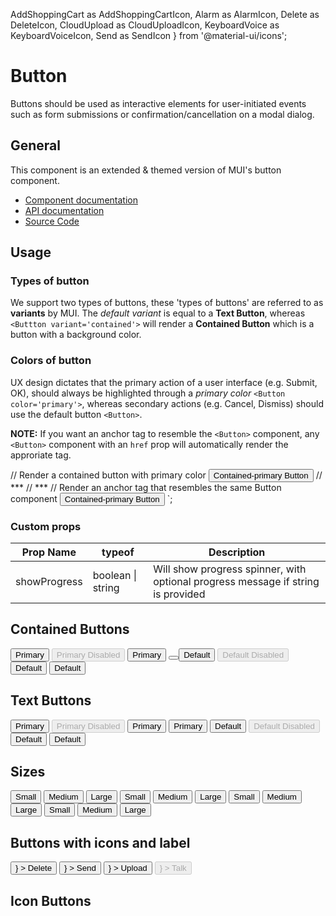   AddShoppingCart as AddShoppingCartIcon,
  Alarm as AlarmIcon,
  Delete as DeleteIcon,
  CloudUpload as CloudUploadIcon,
  KeyboardVoice as KeyboardVoiceIcon,
  Send as SendIcon
} from '@material-ui/icons';

<Meta title="Components/Button" component={Button} decorators={[withA11y]} />

# Button

Buttons should be used as interactive elements for user-initiated events such as form submissions or confirmation/cancellation on a modal dialog.

## General

This component is an extended & themed version of MUI's button component.

- [Component documentation](https://material-ui.com/components/buttons/)
- [API documentation](https://material-ui.com/api/button/)
- [Source Code](https://github.com/mui-org/material-ui/tree/master/packages/material-ui/src/Button)

## Usage

### Types of button
We support two types of buttons, these 'types of buttons' are referred to as **variants** by MUI.
The _default variant_ is equal to a **Text Button**, whereas `<Buttton variant='contained'>` will render a **Contained Button** which is a button with a background color.

### Colors of button
UX design dictates that the primary action of a user interface (e.g. Submit, OK), should always be highlighted through a _primary color_ `<Button color='primary'>`, whereas secondary actions (e.g. Cancel, Dismiss) should use the default button `<Button>`.

**NOTE:** If you want an anchor tag to resemble the `<Button>` component, any `<Button>` component with an `href` prop will automatically render the approriate tag.

// Render a contained button with primary color
  <Button variant="contained" color="primary">
      Contained-primary Button
  </Button>
// ***
// ***
// Render an anchor tag that resembles the same Button component
  <Button href="https://www.onespan.com" variant="contained" color="primary">
      Contained-primary Button
  </Button>
`;

<Source code={buttonSource} language="jsx" format={false} dark />

### Custom props
<!-- Remove custom props when progress spinner is decomposed into new component -->
| Prop Name    | typeof            | Description                                                                      |
| ------------ | ----------------- | -------------------------------------------------------------------------------- |
| showProgress | boolean \| string | Will show progress spinner, with optional progress message if string is provided |

## Contained Buttons

<Preview>
  <Story name="Contained">
    <Grid container spacing={8} direction="row" justify="center" alignItems="flex-start">
      <Grid item>
        <Grid container spacing={1} direction="column" justify="center" alignItems="flex-start">
          <Grid item>
            <Button variant="contained" color="primary">
              Primary
            </Button>
          </Grid>
          <Grid item>
            <Button variant="contained" color="primary" disabled>
              Primary Disabled
            </Button>
          </Grid>
          <Grid item>
            <Button variant="contained" color="primary" showProgress="Loading...">
              Primary
            </Button>
          </Grid>
          <Grid item>
            <Button variant="contained" color="primary" showProgress aria-label='Loading...' />
          </Grid>
        </Grid>
      </Grid>
      <Grid item>
        <Grid container spacing={1} direction="column" justify="center" alignItems="flex-start">
          <Grid item>
            <Button variant="contained">Default</Button>
          </Grid>
          <Grid item>
            <Button variant="contained" disabled>
              Default Disabled
            </Button>
          </Grid>
          <Grid item>
            <Button variant="contained" showProgress="Loading...">
              Default
            </Button>
          </Grid>
          <Grid item>
            <Button variant="contained" showProgress aria-label='Loading...'>
              Default
            </Button>
          </Grid>
        </Grid>
      </Grid>
    </Grid>
  </Story>
</Preview>


## Text Buttons
<Preview>
  <Story name="Text">
    <Grid container spacing={8} direction="row" justify="center" alignItems="flex-start">
      <Grid item>
        <Grid container spacing={1} direction="column" justify="center" alignItems="flex-start">
          <Grid item>
            <Button color="primary">Primary</Button>
          </Grid>
          <Grid item>
            <Button color="primary" disabled>
              Primary Disabled
            </Button>
          </Grid>
          <Grid item>
            <Button color="primary" showProgress="Loading...">
              Primary
            </Button>
          </Grid>
          <Grid item>
            <Button color="primary" showProgress aria-label='Loading...'>
              Primary
            </Button>
          </Grid>
        </Grid>
      </Grid>
      <Grid item>
        <Grid container spacing={1} direction="column" justify="center" alignItems="flex-start">
          <Grid item>
            <Button>Default</Button>
          </Grid>
          <Grid item>
            <Button disabled>Default Disabled</Button>
          </Grid>
          <Grid item>
            <Button showProgress="Loading...">Default</Button>
          </Grid>
          <Grid item>
            <Button showProgress aria-label='Loading...'>Default</Button>
          </Grid>
        </Grid>
      </Grid>
    </Grid>
  </Story>
</Preview>

## Sizes
<Preview>
  <Story name="Sizes">
    <Grid container spacing={1} direction="column" justify="center" alignItems="center">
      <Grid item>
        <Grid container spacing={1} direction="row" justify="center" alignItems="center">
          <Grid item>
            <Button size="small">
              Small
            </Button>
          </Grid>
          <Grid item>
            <Button size="medium">
              Medium
            </Button>
          </Grid>
          <Grid item>
            <Button size="large">
              Large
            </Button>
          </Grid>
        </Grid>
      </Grid>
      <Grid item>
        <Grid container spacing={1} direction="row" justify="center" alignItems="center">
          <Grid item>
            <Button size="small" color="primary">
              Small
            </Button>
          </Grid>
          <Grid item>
            <Button size="medium" color="primary">
              Medium
            </Button>
          </Grid>
          <Grid item>
            <Button size="large" color="primary">
              Large
            </Button>
          </Grid>
        </Grid>
      </Grid>
      <Grid item>
        <Grid container spacing={1} direction="row" justify="center" alignItems="center">
          <Grid item>
            <Button size="small" variant="contained">
              Small
            </Button>
          </Grid>
          <Grid item>
            <Button size="medium" variant="contained">
              Medium
            </Button>
          </Grid>
          <Grid item>
            <Button size="large" variant="contained">
              Large
            </Button>
          </Grid>
        </Grid>
      </Grid>
      <Grid item>
        <Grid container spacing={1} direction="row" justify="center" alignItems="center">
          <Grid item>
            <Button size="small" variant="contained" color="primary">
              Small
            </Button>
          </Grid>
          <Grid item>
            <Button size="medium" variant="contained" color="primary">
              Medium
            </Button>
          </Grid>
          <Grid item>
            <Button size="large" variant="contained" color="primary">
              Large
            </Button>
          </Grid>
        </Grid>
      </Grid>
      <Grid item>
        <Grid container spacing={1} direction="row" justify="center" alignItems="center">
          <Grid item>
            <IconButton aria-label="delete">
              <DeleteIcon fontSize="small" />
            </IconButton>
          </Grid>
          <Grid item>
            <IconButton aria-label="delete">
              <DeleteIcon />
            </IconButton>
          </Grid>
          <Grid item>
            <IconButton aria-label="delete">
              <DeleteIcon fontSize="large" />
            </IconButton>
          </Grid>
        </Grid>
      </Grid>
      <Grid item>
        <Grid container spacing={1} direction="row" justify="center" alignItems="center">
          <Grid item>
            <IconButton aria-label="alarm" color="primary">
              <AlarmIcon fontSize="small" />
            </IconButton>
          </Grid>
          <Grid item>
            <IconButton aria-label="alarm" color="primary">
              <AlarmIcon />
            </IconButton>
          </Grid>
          <Grid item>
            <IconButton aria-label="alarm" color="primary">
              <AlarmIcon fontSize="large" />
            </IconButton>
          </Grid>
        </Grid>
      </Grid>
    </Grid>
  </Story>
</Preview>

## Buttons with icons and label
<Preview>
  <Story name="with Icons">
    <Grid container spacing={1} direction="row" justify="center" alignItems="flex-start">
      <Grid item>
        <Button
          variant="contained"
          color="primary"
          startIcon={<DeleteIcon />}
        >
          Delete
        </Button>
      </Grid>
      <Grid item>
        <Button
          variant="contained"
          color="primary"
          endIcon={<SendIcon />}
        >
          Send
        </Button>
      </Grid>
      <Grid item>
        <Button
          variant="contained"
          color="default"
          startIcon={<CloudUploadIcon />}
        >
          Upload
        </Button>
      </Grid>
      <Grid item>
        <Button
          variant="contained"
          disabled
          color="primary"
          startIcon={<KeyboardVoiceIcon />}
        >
          Talk
        </Button>
      </Grid>
    </Grid>
  </Story>
</Preview>

## Icon Buttons
<Preview>
  <Story name="Icon Buttons">
    <Grid container spacing={1} direction="row" justify="center" alignItems="flex-start">
      <Grid item>
        <IconButton aria-label="delete">
          <DeleteIcon />
        </IconButton>
      </Grid>
      <Grid item>
        <IconButton color="primary" aria-label="add to shopping cart">
          <AddShoppingCartIcon />
        </IconButton>
      </Grid>
      <Grid item>
        <IconButton aria-label="alarm" disabled color="primary">
          <AlarmIcon />
        </IconButton>
      </Grid>
    </Grid>
  </Story>
</Preview>
